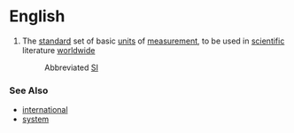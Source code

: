 =English=

#The [[standard]] set of basic [[unit]]s of [[measurement]], to be used in [[scientific]] literature [[worldwide]]
#:Abbreviated [[SI]]


===See Also===

*[[international]]
*[[system]]
